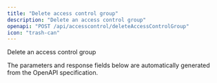 ```yaml
---
title: "Delete access control group"
description: "Delete an access control group"
openapi: "POST /api/accesscontrol/deleteAccessControlGroup"
icon: "trash-can"
---
```


Delete an access control group

<Note>
The parameters and response fields below are automatically generated from the OpenAPI specification.
</Note>
